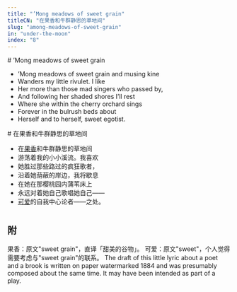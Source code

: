 ```yaml
---
title: "’Mong meadows of sweet grain"
titleCN: "在果香和牛群静思的草地间"
slug: "among-meadows-of-sweet-grain"
in: "under-the-moon"
index: "8"
---
```


<PoemContent>

<PoemSection>
# ’Mong meadows of sweet grain

- ’Mong meadows of sweet grain and musing kine
- Wanders my little rivulet. I like
- Her more than those mad singers who passed by,
- And following her shaded shores I’ll rest
- Where she within the cherry orchard sings
- Forever in the bulrush beds about
- Herself and to herself, sweet egotist.
</PoemSection>

<PoemSection>
# 在果香和牛群静思的草地间 

- 在[果香](#1)和牛群静思的草地间
- 游荡着我的小小溪流。我喜欢
- 她胜过那些路过的疯狂歌者，
- 沿着她荫蔽的岸边，我将歇息
- 在她在那樱桃园内蒲苇床上
- 永远对着她自己歌唱她自己——
- [可爱](#2)的自我中心论者——之处。
</PoemSection>

</PoemContent>

#
## 附

<PoemAppendix source="维护者注——">
<PoemFootnote index={1}>
果香：原文"sweet grain"，直译「甜美的谷物」。
</PoemFootnote>
<PoemFootnote index={2}>
可爱：原文"sweet"，个人觉得需要考虑与"sweet grain"的联系。
</PoemFootnote>
</PoemAppendix>

<PoemAppendix source="George Bornstein—">
<PoemFootnote>
The draft of this little lyric about a poet and a brook is written on paper watermarked 1884 and was presumably composed about the same time. It may have been intended as part of a play.
</PoemFootnote>
</PoemAppendix>

<PoemTranslator translator="傅浩"/>
